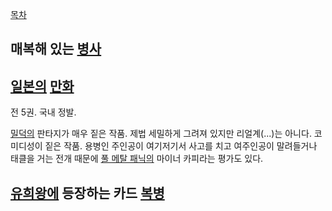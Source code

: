 [[목차]]

== 매복해 있는 [[병사]] ==

== [[일본]]의 [[만화]] == 
전 5권. 국내 정발. 

[[밀덕]]의 판타지가 매우 짙은 작품. 제법 세밀하게 그려져 있지만 리얼계(...)는 아니다. 코미디성이 짙은 작품. 용병인 주인공이 여기저기서 사고를 치고 여주인공이 말려들거나 태클을 거는 전개 때문에 [[풀 메탈 패닉]]의 마이너 카피라는 평가도 있다.

== [[유희왕]]에 등장하는 카드 [[복병]] ==
